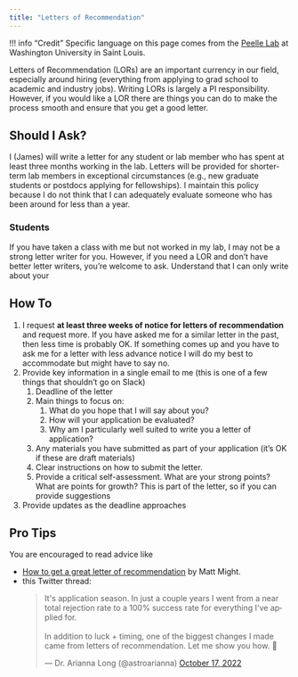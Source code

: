 ```yaml
---
title: "Letters of Recommendation"
---
```


!!! info "Credit"
    Specific language on this page comes from the [Peelle Lab](http://peellelab.org/) at Washington University in Saint Louis.

Letters of Recommendation (LORs) are an important currency in our field, especially around hiring (everything from applying to grad school to academic and industry jobs).
Writing LORs is largely a PI responsibility.
However, if you would like a LOR there are things you can do to make the process smooth and ensure that you get a good letter.

## Should I Ask?

I (James) will write a letter for any student or lab member who has spent at least three months working in the lab.
Letters will be provided for shorter-term lab members in exceptional circumstances (e.g., new graduate students or postdocs applying for fellowships).
I maintain this policy because I do not think that I can adequately evaluate someone who has been around for less than a year.

### Students

If you have taken a class with me but not worked in my lab, I may not be a strong letter writer for you.
However, if you need a LOR and don't have better letter writers, you're welcome to ask.
Understand that I can only write about your

## How To

1. I request **at least three weeks of notice for letters of recommendation** and request more. If you have asked me for a similar letter in the past, then less time is probably OK. If something comes up and you have to ask me for a letter with less advance notice I will do my best to accommodate but might have to say no.
1. Provide key information in a single email to me (this is one of a few things that shouldn't go on Slack)
    1. Deadline of the letter
    1. Main things to focus on:
        1. What do you hope that I will say about you?
        1. How will your application be evaluated?
        1. Why am I particularly well suited to write you a letter of application?
    1. Any materials you have submitted as part of your application (it's OK if these are draft materials)
    1. Clear instructions on how to submit the letter.
    1. Provide a critical self-assessment. What are your strong points? What are points for growth? This is part of the letter, so if you can provide suggestions
1. Provide updates as the deadline approaches

## Pro Tips

You are encouraged to read advice like

* [How to get a great letter of recommendation](http://matt.might.net/articles/how-to-recommendation-letter/) by Matt Might.
* this Twitter thread:
    <blockquote class="twitter-tweet"><p lang="en" dir="ltr">It&#39;s application season. In just a couple years I went from a near total rejection rate to a 100% success rate for everything I&#39;ve applied for. <br><br>In addition to luck + timing, one of the biggest changes I made came from letters of recommendation. Let me show you how. 🧵</p>&mdash; Dr. Arianna Long (@astroarianna) <a href="https://twitter.com/astroarianna/status/1582039372282486786?ref_src=twsrc%5Etfw">October 17, 2022</a></blockquote> <script async src="https://platform.twitter.com/widgets.js" charset="utf-8"></script>
